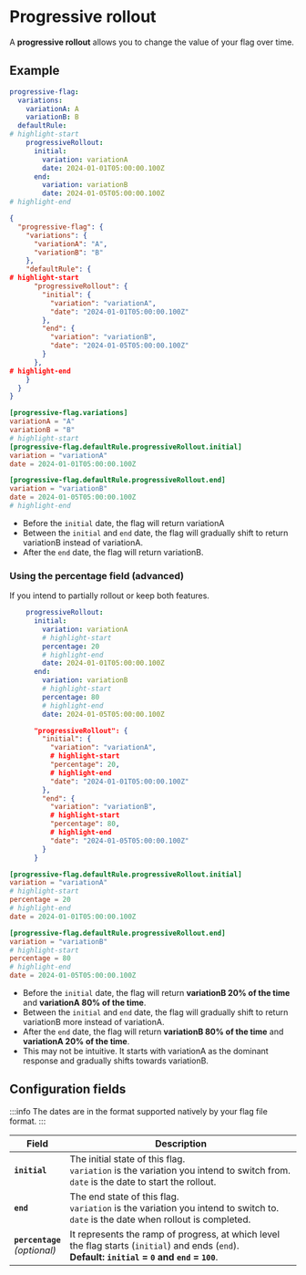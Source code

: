 
# Progressive rollout

A **progressive rollout** allows you to change the value of your flag over time.

## Example

<Tabs groupId="code">
  <TabItem value="yaml" label="YAML">

```yaml
progressive-flag:
  variations:
    variationA: A
    variationB: B
  defaultRule:
# highlight-start
    progressiveRollout:
      initial:
        variation: variationA
        date: 2024-01-01T05:00:00.100Z
      end:
        variation: variationB
        date: 2024-01-05T05:00:00.100Z
# highlight-end
```

  </TabItem>
  <TabItem value="json" label="JSON">

```json
{
  "progressive-flag": {
    "variations": {
      "variationA": "A",
      "variationB": "B"
    },
    "defaultRule": {
# highlight-start
      "progressiveRollout": {
        "initial": {
          "variation": "variationA",
          "date": "2024-01-01T05:00:00.100Z"
        },
        "end": {
          "variation": "variationB",
          "date": "2024-01-05T05:00:00.100Z"
        }
      },
# highlight-end
    }
  }
}
```

  </TabItem>
  <TabItem value="toml" label="TOML">

```toml
[progressive-flag.variations]
variationA = "A"
variationB = "B"
# highlight-start
[progressive-flag.defaultRule.progressiveRollout.initial]
variation = "variationA"
date = 2024-01-01T05:00:00.100Z

[progressive-flag.defaultRule.progressiveRollout.end]
variation = "variationB"
date = 2024-01-05T05:00:00.100Z
# highlight-end
```

  </TabItem>
</Tabs>

- Before the `initial` date, the flag will return variationA
- Between the `initial` and `end` date, the flag will gradually shift to return variationB instead of variationA.
- After the `end` date, the flag will return variationB.

### Using the percentage field (advanced)
If you intend to partially rollout or keep both features.

<Tabs groupId="code">
  <TabItem value="yaml" label="YAML">

```yaml
    progressiveRollout:
      initial:
        variation: variationA
        # highlight-start
        percentage: 20   
        # highlight-end
        date: 2024-01-01T05:00:00.100Z
      end:
        variation: variationB
        # highlight-start
        percentage: 80
        # highlight-end
        date: 2024-01-05T05:00:00.100Z
```

  </TabItem>
  <TabItem value="json" label="JSON">

```json
      "progressiveRollout": {
        "initial": {
          "variation": "variationA",
          # highlight-start
          "percentage": 20,
          # highlight-end
          "date": "2024-01-01T05:00:00.100Z"
        },
        "end": {
          "variation": "variationB",
          # highlight-start
          "percentage": 80,
          # highlight-end
          "date": "2024-01-05T05:00:00.100Z"
        }
      }
```

  </TabItem>
  <TabItem value="toml" label="TOML">

```toml
[progressive-flag.defaultRule.progressiveRollout.initial]
variation = "variationA"
# highlight-start
percentage = 20
# highlight-end
date = 2024-01-01T05:00:00.100Z

[progressive-flag.defaultRule.progressiveRollout.end]
variation = "variationB"
# highlight-start
percentage = 80
# highlight-end
date = 2024-01-05T05:00:00.100Z
```

  </TabItem>
</Tabs>

- Before the `initial` date, the flag will return **variationB 20% of the time** and **variationA 80% of the time**.
- Between the `initial` and `end` date, the flag will gradually shift to return variationB more instead of variationA.
- After the `end` date, the flag will return **variationB 80% of the time** and **variationA 20% of the time**.
- This may not be intuitive. It starts with variationA as the dominant response and gradually shifts towards variationB.

## Configuration fields

:::info
The dates are in the format supported natively by your flag file format.
:::

| Field                              | Description                                                                                                                                                                                                                                                                                                                                                                                                                                                  |
|------------------------------------|----------------------------------------------------------------------------------------------------------------------------------------------------------|
| **`initial`**                      | The initial state of this flag.<br/>`variation` is the variation you intend to switch from.<br/>`date` is the date to start the rollout.<br/>             |
| **`end`**                          | The end state of this flag.<br/>`variation` is the variation you intend to switch to.<br/>`date` is the date when rollout is completed.<br/>               |
| **`percentage`**<br/>*(optional)*  | It represents the ramp of progress, at which level the flag starts (`initial`) and ends (`end`).<br/>**Default: `initial` = `0` and `end` = `100`**.     |
